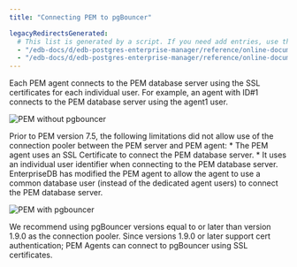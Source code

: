 ```yaml
---
title: "Connecting PEM to pgBouncer"

legacyRedirectsGenerated:
  # This list is generated by a script. If you need add entries, use the `legacyRedirects` key.
  - "/edb-docs/d/edb-postgres-enterprise-manager/reference/online-documentation/8.0/pem_pgbouncer_server_agent_connection.html"
  - "/edb-docs/d/edb-postgres-enterprise-manager/reference/online-documentation/latest/pem_pgbouncer_server_agent_connection.html"
---
```


<div id="pem_pgbouncer_server_agent_connection" class="registered_link"></div>

Each PEM agent connects to the PEM database server using the SSL certificates for each individual user. For example, an agent with ID#1 connects to the PEM database server using the agent1 user.

![PEM without pgbouncer](../images/pem_pgbouncer_without.png)

Prior to PEM version 7.5, the following limitations did not allow use of the connection pooler between the PEM server and PEM agent: \* The PEM agent uses an SSL Certificate to connect the PEM database server. \* It uses an individual user identifier when connecting to the PEM database server. EnterpriseDB has modified the PEM agent to allow the agent to use a common database user (instead of the dedicated agent users) to connect the PEM database server.

![PEM with pgbouncer](../images/pem_pgbouncer_with.png)

We recommend using pgBouncer versions equal to or later than version 1.9.0 as the connection pooler. Since versions 1.9.0 or later support cert authentication; PEM Agents can connect to pgBouncer using SSL certificates.
